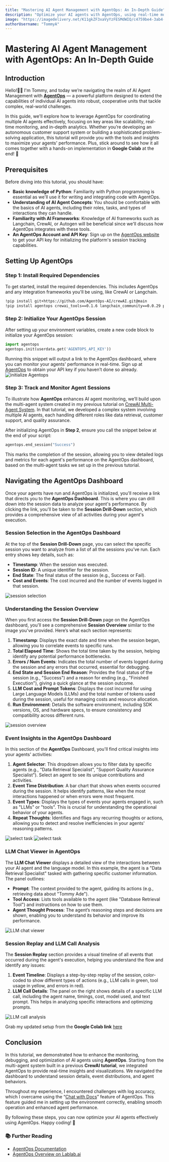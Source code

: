 ```yaml
---
title: "Mastering AI Agent Management with AgentOps: An In-Depth Guide"
description: "Optimize your AI agents with AgentOps, using real-time monitoring, session replays, and advanced debugging on a multi-agent system"
image: "https://imagedelivery.net/K11gkZF3xaVyYzFESMdWIQ/c4759be4-3ab4-4738-e7a3-729600c67800/full"
authorUsername: "TommyA"
---
```


# Mastering AI Agent Management with AgentOps: An In-Depth Guide

## Introduction

Hello!👋🏽 I'm Tommy, and today we’re navigating the realm of AI Agent Management with [**AgentOps**](https://lablab.ai/tech/agentops) — a powerful platform designed to extend the capabilities of individual AI agents into robust, cooperative units that tackle complex, real-world challenges.

In this guide, we'll explore how to leverage AgentOps for coordinating multiple AI agents effectively, focusing on key areas like scalability, real-time monitoring, and in-depth analytics. Whether you’re developing an autonomous customer support system or building a sophisticated problem-solving application, this tutorial will provide you with the tools and insights to maximize your agents' performance. Plus, stick around to see how it all comes together with a hands-on implementation in **Google Colab** at the end! 🚀

## Prerequisites

Before diving into this tutorial, you should have:

* **Basic knowledge of Python**: Familiarity with Python programming is essential as we'll use it for writing and integrating code with AgentOps.  
* **Understanding of AI Agent Concepts**: You should be comfortable with the basics of AI agents, including their roles, tasks, and types of interactions they can handle.  
* **Familiarity with AI Frameworks**: Knowledge of AI frameworks such as Langchain, CrewAI, or Autogen will be beneficial since we'll discuss how AgentOps integrates with these tools.  
* **An AgentOps Account and API Key**: Sign up on the [AgentOps website](https://www.agentops.ai) to get your API key for initializing the platform's session tracking capabilities.

## Setting Up AgentOps

### Step 1: Install Required Dependencies

To get started, install the required dependencies. This includes AgentOps and any integration frameworks you'll be using, like CrewAI or Langchain.

```bash
!pip install git+https://github.com/AgentOps-AI/crewAI.git@main
!pip install agentops crewai_tools==0.1.6 langchain_community==0.0.29 pymongo
```

### Step 2: Initialize Your AgentOps Session

After setting up your environment variables, create a new code block to initialize your AgentOps session:

```python
import agentops
agentops.init(userdata.get('AGENTOPS_API_KEY'))
```


Running this snippet will output a link to the AgentOps dashboard, where you can monitor your agents' performance in real-time. Sign up at [AgentOps](https://app.agentops.ai/) to obtain your API key if you haven’t done so already.  
<Img src="https://imagedelivery.net/K11gkZF3xaVyYzFESMdWIQ/b7d07f20-6230-4be6-b365-c98533504500/full" alt="initialize Agentops" caption="Agentops initialized" />

### Step 3: Track and Monitor Agent Sessions

To illustrate how **AgentOps** enhances AI agent monitoring, we’ll build upon the multi-agent system created in my previous tutorial on [CrewAI Multi-Agent System](https://lablab.ai/t/crewai-multi-agent-system). In that tutorial, we developed a complex system involving multiple AI agents, each handling different roles like data retrieval, customer support, and quality assurance.

After initializing AgentOps in **Step 2**, ensure you call the snippet below at the end of your script:

```python
agentops.end_session("Success")
```

This marks the completion of the session, allowing you to view detailed logs and metrics for each agent's performance on the AgentOps dashboard, based on the multi-agent tasks we set up in the previous tutorial.

## Navigating the AgentOps Dashboard

Once your agents have run and AgentOps is initialized, you'll receive a link that directs you to the **AgentOps Dashboard**. This is where you can drill down into the session data to analyze your agent's performance. By clicking the link, you'll be taken to the **Session Drill-Down** section, which provides a comprehensive view of all activities during your agent's execution.

### Session Selection in the AgentOps Dashboard

At the top of the **Session Drill-Down** page, you can select the specific session you want to analyze from a list of all the sessions you’ve run. Each entry shows key details, such as:

* **Timestamp**: When the session was executed.  
* **Session ID**: A unique identifier for the session.  
* **End State**: The final status of the session (e.g., Success or Fail).  
* **Cost and Events**: The cost incurred and the number of events logged in that session.

<Img src="https://imagedelivery.net/K11gkZF3xaVyYzFESMdWIQ/c8e297cd-ee82-4368-ea10-53059714fc00/full" alt="session selection" caption="select session" />

### Understanding the Session Overview

When you first access the **Session Drill-Down** page on the AgentOps dashboard, you'll see a comprehensive **Session Overview** similar to the image you've provided. Here’s what each section represents:

1. **Timestamp**: Displays the exact date and time when the session began, allowing you to correlate events to specific runs.  
2. **Total Elapsed Time**: Shows the total time taken by the session, helping identify any potential performance bottlenecks.  
3. **Errors / Num Events**: Indicates the total number of events logged during the session and any errors that occurred, essential for debugging.  
4. **End State and Session End Reason**: Provides the final status of the session (e.g., "Success") and a reason for ending (e.g., "Finished Execution"), giving a quick glance at the session outcome.  
5. **LLM Cost and Prompt Tokens**: Displays the cost incurred for using Large Language Models (LLMs) and the total number of tokens used during the session, useful for managing costs and resource allocation.  
6. **Run Environment**: Details the software environment, including SDK versions, OS, and hardware specs, to ensure consistency and compatibility across different runs.

<Img src="https://imagedelivery.net/K11gkZF3xaVyYzFESMdWIQ/3fe863b7-2e0b-4cad-7f05-b6fbc16b3f00/full" alt="session overview" caption="session overview" />

### Event Insights in the AgentOps Dashboard

In this section of the **AgentOps** Dashboard, you'll find critical insights into your agents' activities:

1. **Agent Selector**: This dropdown allows you to filter data by specific agents (e.g., "Data Retrieval Specialist", "Support Quality Assurance Specialist"). Select an agent to see its unique contributions and activities.  
2. **Event Time Distribution**: A bar chart that shows when events occurred during the session. It helps identify patterns, like when the most interactions happened or when errors were most frequent.  
3. **Event Types**: Displays the types of events your agents engaged in, such as "LLMs" or "tools". This is crucial for understanding the operational behavior of your agents.  
4. **Repeat Thoughts**: Identifies and flags any recurring thoughts or actions, allowing you to detect and resolve inefficiencies in your agents' reasoning patterns.

<Img src="https://imagedelivery.net/K11gkZF3xaVyYzFESMdWIQ/b659c6af-b626-4fa4-9906-11087e551000/full" alt="select task" caption="select task/agent" />

<Img src="https://imagedelivery.net/K11gkZF3xaVyYzFESMdWIQ/7f4c11ae-78f3-439c-8274-12ad34590500/full" alt="select task" caption="View task metrics"  />

### LLM Chat Viewer in AgentOps

The **LLM Chat Viewer** displays a detailed view of the interactions between your AI agent and the language model. In this example, the agent is a "Data Retrieval Specialist" tasked with gathering specific customer information. The panel outlines:

* **Prompt**: The context provided to the agent, guiding its actions (e.g., retrieving data about "Tommy Ade").  
* **Tool Access**: Lists tools available to the agent (like "Database Retrieval Tool") and instructions on how to use them.  
* **Agent Thought Process**: The agent’s reasoning steps and decisions are shown, enabling you to understand its behavior and improve its performance.

<Img src="https://imagedelivery.net/K11gkZF3xaVyYzFESMdWIQ/f4afa41c-f553-45f2-055c-de8dfe988f00/full" alt="LLM chat viewer" caption="LLM chat viewer" />

### Session Replay and LLM Call Analysis

The **Session Replay** section provides a visual timeline of all events that occurred during the agent's execution, helping you understand the flow and identify any issues:

1. **Event Timeline**: Displays a step-by-step replay of the session, color-coded to show different types of actions (e.g., LLM calls in green, tool usage in yellow, and errors in red).  
2. **LLM Call Details**: The panel on the right shows details of a specific LLM call, including the agent name, timings, cost, model used, and text prompt. This helps in analyzing specific interactions and optimizing prompts.

<Img src="https://imagedelivery.net/K11gkZF3xaVyYzFESMdWIQ/73a6b6cf-c166-402d-e8fe-c4a5e9d73d00/full" alt="LLM call analysis" caption="LLM call analysis" />

Grab my updated setup from the **Google Colab link** [here](https://colab.research.google.com/drive/1_z6kL_fYAxNsaqnUrzokouLJ5phDyDlz?usp=sharing)

## Conclusion

In this tutorial, we demonstrated how to enhance the monitoring, debugging, and optimization of AI agents using **AgentOps**. Starting from the multi-agent system built in a previous **CrewAI tutorial**, we integrated AgentOps to provide real-time insights and visualizations. We navigated the dashboard to understand session details, event distributions, and agent behaviors.

Throughout my experience, I encountered challenges with log accuracy, which I overcame using the “[Chat with Docs](https://chatgpt.com/g/g-8wCVRuAsm-agentops-assistant)” feature of AgentOps. This feature guided me in setting up the environment correctly, enabling smooth operation and enhanced agent performance.

By following these steps, you can now optimize your AI agents effectively using AgentOps. Happy coding! 🚀

### **📚 Further Reading**

* [AgentOps Documentation](https://docs.agentops.ai/v1/introduction)  
* [AgentOps Overview on Lablab.ai](https://lablab.ai/tech/agentops)  

